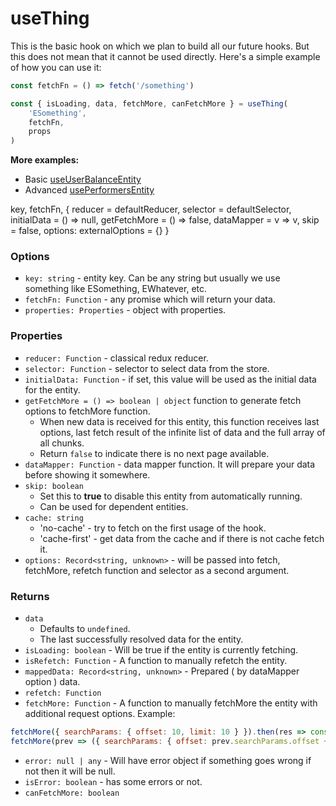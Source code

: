 
<Meta title="Hooks/useThing"/>

# useThing

This is the basic hook on which we plan to build all our future hooks. But this does not mean that it cannot be used directly. Here's a simple example of how you can use it:

```js
const fetchFn = () => fetch('/something')

const { isLoading, data, fetchMore, canFetchMore } = useThing(
    'ESomething',
    fetchFn,
    props
)
```

**More examples:**
* Basic [useUserBalanceEntity](/?path=/docs/entities-userbalance--default-story)
* Advanced [usePerformersEntity](/?path=/docs/entities-messengerthreads--default-story)


key,
    fetchFn,
    {
        reducer = defaultReducer,
        selector = defaultSelector,
        initialData = () => null,
        getFetchMore = () => false,
        dataMapper = v => v,
        skip = false,
        options: externalOptions = {}
    }

### Options
* `key: string` - entity key. Can be any string but usually we use something like ESomething, EWhatever, etc.
* `fetchFn: Function` - any promise which will return your data.
* `properties: Properties` - object with properties.


### Properties
* `reducer: Function` - classical redux reducer.
* `selector: Function` - selector to select data from the store.
* `initialData: Function` - if set, this value will be used as the initial data for the entity.
* `getFetchMore = () => boolean | object` function to generate fetch options to fetchMore function.
    * When new data is received for this entity, this function receives last options, last fetch result of the infinite list of data and the full array of all chunks.
    * Return `false` to indicate there is no next page available.
* `dataMapper: Function` - data mapper function. It will prepare your data before showing it somewhere.
* `skip: boolean`
    * Set this to **true** to disable this entity from automatically running.
    * Can be used for dependent entities.
* `cache: string`
    * 'no-cache' - try to fetch on the first usage of the hook.
    * 'cache-first' - get data from the cache and if there is not cache fetch it.
* `options: Record<string, unknown>` - will be passed into fetch, fetchMore, refetch  function and selector as a second argument.

### Returns

* `data`
    * Defaults to `undefined`.
    * The last successfully resolved data for the entity.
* `isLoading: boolean` - Will be true if the entity is currently fetching.
* `isRefetch: Function` - A function to manually refetch the entity.
* `mappedData: Record<string, unknown>` - Prepared ( by dataMapper option ) data.
* `refetch: Function`
* `fetchMore: Function` - A function to manually fetchMore the entity with additional request options. Example:
```js
fetchMore({ searchParams: { offset: 10, limit: 10 } }).then(res => console.log)
fetchMore(prev => ({ searchParams: { offset: prev.searchParams.offset + 10, limit: 10 } })).then(res => console.log)
```
* `error: null | any` - Will have error object if something goes wrong if not then it will be null.
* `isError: boolean` - has some errors or not.
* `canFetchMore: boolean`

